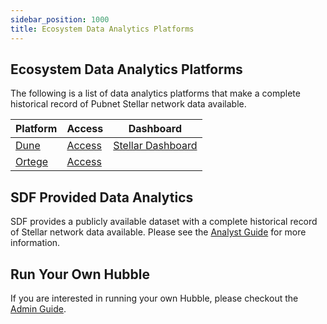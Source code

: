 ```yaml
---
sidebar_position: 1000
title: Ecosystem Data Analytics Platforms
---
```


## Ecosystem Data Analytics Platforms

The following is a list of data analytics platforms that make a complete historical record of Pubnet Stellar network data available.

| Platform | Access | Dashboard |
| --- | --- | --- |
| [Dune](https://docs.dune.com/home) | [Access](https://dune.com/) | [Stellar Dashboard](https://dune.com/scoffie/stellar) |
| [Ortege](https://www.ortege.ai/) | [Access](https://app.ortege.ai/login/) |  |

## SDF Provided Data Analytics

SDF provides a publicly available dataset with a complete historical record of Stellar network data available. Please see the [Analyst Guide](./hubble/analyst-guide) for more information.

## Run Your Own Hubble

If you are interested in running your own Hubble, please checkout the [Admin Guide](./hubble/admin-guide).
